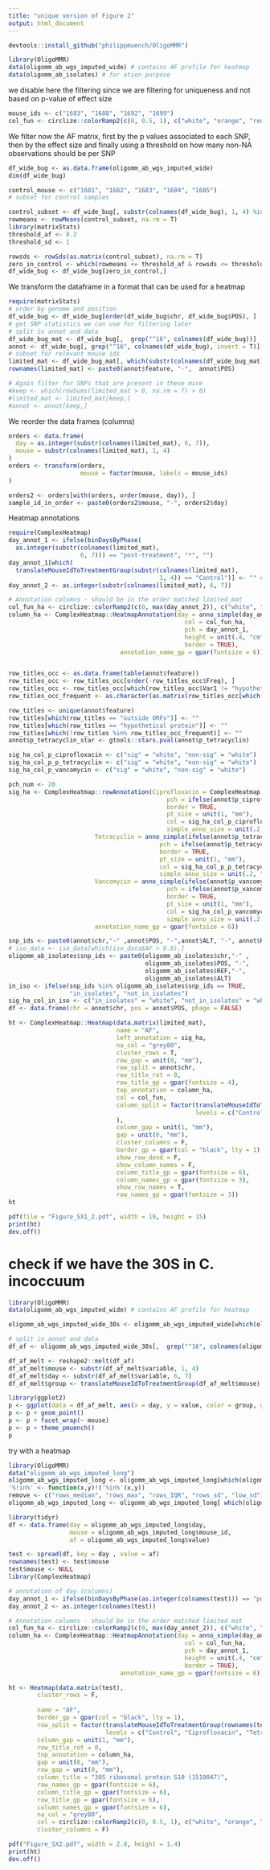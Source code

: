 ```yaml
---
title: "unique version of Figure 2"
output: html_document
---
```


```r
devtools::install_github("philippmuench/OligoMMR")
```

```r
library(OligoMMR)
data(oligomm_ab_wgs_imputed_wide) # contains AF profile for heatmap
data(oligomm_ab_isolates) # for ation purpose
```

we disable here the filtering since we are filtering for uniqueness and not based on p-value of effect size

```r
mouse_ids <- c("1683", "1688", "1692", "1699")
col_fun <- circlize::colorRamp2(c(0, 0.5, 1), c("white", "orange", "red"))
```

We filter now the AF matrix, first by the p values associated to each SNP, then by the effect size and finally using a threshold on how many non-NA observations should be per SNP

```r
df_wide_bug <- as.data.frame(oligomm_ab_wgs_imputed_wide)
dim(df_wide_bug)

control_mouse <- c("1681", "1682", "1683", "1684", "1685")
# subset for control samples

control_subset <- df_wide_bug[, substr(colnames(df_wide_bug), 1, 4) %in% control_mouse]
rowmeans <- rowMeans(control_subset, na.rm = T)
library(matrixStats)
threshold_af <- 0.2
threshold_sd <- 1

rowsds <- rowSds(as.matrix(control_subset), na.rm = T)
zero_in_control <- which(rowmeans <= threshold_af & rowsds <= threshold_sd) # 259 SNPs when threshold is zero
df_wide_bug <- df_wide_bug[zero_in_control,]
```

We transform the dataframe in a format that can be used for a heatmap
```r
require(matrixStats)
# order by genome and position 
df_wide_bug <- df_wide_bug[order(df_wide_bug$chr, df_wide_bug$POS), ]
# get SNP statistics we can use for filtering later
# split in annot and data
df_wide_bug_mat <- df_wide_bug[,  grep("^16", colnames(df_wide_bug))]
annot <- df_wide_bug[, grep("^16", colnames(df_wide_bug), invert = T)]
# subset for relevant mouse ids
limited_mat <- df_wide_bug_mat[, which(substr(colnames(df_wide_bug_mat), 1, 4) %in% mouse_ids)]
rownames(limited_mat) <- paste0(annot$feature, "-",  annot$POS)

# Again filter for SNPs that are present in these mice
#keep <- which(rowSums(limited_mat > 0, na.rm = T) > 0)
#limited_mat <- limited_mat[keep,]
#annot <- annot[keep,]
```

We reorder the data frames (columns)
```r
orders <- data.frame(
  day = as.integer(substr(colnames(limited_mat), 6, 7)),
  mouse = substr(colnames(limited_mat), 1, 4)
)
orders <- transform(orders,
                    mouse = factor(mouse, labels = mouse_ids)
)

orders2 <- orders[with(orders, order(mouse, day)), ]
sample_id_in_order <- paste0(orders2$mouse, "-", orders2$day)
```

Heatmap annotations

```r
require(ComplexHeatmap)
day_annot_1 <- ifelse(binDaysByPhase(
  as.integer(substr(colnames(limited_mat),
                    6, 7))) == "post-treatment", "*", "")
day_annot_1[which(
  translateMouseIdToTreatmentGroup(substr(colnames(limited_mat),
                                          1, 4)) == "Control")] <- "" # Reset arrows for control
day_annot_2 <- as.integer(substr(colnames(limited_mat), 6, 7))

# Annotation columns - should be in the order matched limited_mat
col_fun_ha <- circlize::colorRamp2(c(0, max(day_annot_2)), c("white", "grey50"))
column_ha <- ComplexHeatmap::HeatmapAnnotation(day = anno_simple(day_annot_2,
                                                 col = col_fun_ha,
                                                 pch = day_annot_1,
                                                 height = unit(.4, "cm"),
                                                 border = TRUE),
                               annotation_name_gp = gpar(fontsize = 6))


row_titles_occ <- as.data.frame(table(annot$feature))
row_titles_occ <- row_titles_occ[order(-row_titles_occ$Freq), ]
row_titles_occ <- row_titles_occ[which(row_titles_occ$Var1 != "hypothetical protein" & row_titles_occ$Var1 != "outside ORFs"), ]
row_titles_occ_frequent <- as.character(as.matrix(row_titles_occ[which(row_titles_occ$Freq >= 5), ]$Var1))

row_titles <- unique(annot$feature)
row_titles[which(row_titles == "outside ORFs")] <- ""
row_titles[which(row_titles == "hypothetical protein")] <- ""
row_titles[which(!row_titles %in% row_titles_occ_frequent)] <- ""
annot$p_tetracyclin_star <- gtools::stars.pval(annot$p_tetracyclin)

sig_ha_col_p_ciprofloxacin <- c("sig" = "white", "non-sig" = "white")
sig_ha_col_p_p_tetracyclin <- c("sig" = "white", "non-sig" = "white")
sig_ha_col_p_vancomycin <- c("sig" = "white", "non-sig" = "white")

pch_num <- 20
sig_ha <- ComplexHeatmap::rowAnnotation(Ciprofloxacin = ComplexHeatmap::anno_simple(ifelse(annot$p_ciprofloxacin < 0.05, "sig", "non-sig"),
                                            pch = ifelse(annot$p_ciprofloxacin < 0.05, pch_num, NA),
                                            border = TRUE,
                                            pt_size = unit(1, "mm"),
                                            col = sig_ha_col_p_ciprofloxacin,
                                            simple_anno_size = unit(.2, "cm")),
                        Tetracyclin = anno_simple(ifelse(annot$p_tetracyclin < 0.05, "sig", "non-sig"),
                                          pch = ifelse(annot$p_tetracyclin < 0.05, pch_num, NA),
                                          border = TRUE,
                                          pt_size = unit(1, "mm"),
                                          col = sig_ha_col_p_p_tetracyclin,
                                          simple_anno_size = unit(.2, "cm")),
                        Vancomycin = anno_simple(ifelse(annot$p_vancomycin < 0.05, "sig", "non-sig"),
                                            pch = ifelse(annot$p_vancomycin < 0.05, pch_num, NA),
                                            border = TRUE,
                                            pt_size = unit(1, "mm"),
                                            col = sig_ha_col_p_vancomycin,
                                            simple_anno_size = unit(.2, "cm")),
                        annotation_name_gp = gpar(fontsize = 6))

snp_ids <- paste0(annot$chr,"-" ,annot$POS, "-",annot$ALT, "-", annot$REF)
# iso_data <- iso_data[which(iso_data$AF > 0.8),]
oligomm_ab_isolates$snp_ids <- paste0(oligomm_ab_isolates$chr,"-" ,
                                      oligomm_ab_isolates$POS, "-", 
                                      oligomm_ab_isolates$REF,"-",
                                      oligomm_ab_isolates$ALT)
in_iso <- ifelse(snp_ids %in% oligomm_ab_isolates$snp_ids == TRUE,
                 "in_isolates", "not_in_isolates")
sig_ha_col_in_iso <- c("in_isolates" = "white", "not_in_isolates" = "white")
df <- data.frame(chr = annot$chr, pos = annot$POS, phage = FALSE)
```


```r
ht <- ComplexHeatmap::Heatmap(data.matrix(limited_mat),
                              name = "AF",
                              left_annotation = sig_ha,
                              na_col = "grey80",
                              cluster_rows = T,
                              row_gap = unit(0, "mm"),
                              row_split = annot$chr,
                              row_title_rot = 0,
                              row_title_gp = gpar(fontsize = 4),
                              top_annotation = column_ha,
                              col = col_fun,
                              column_split = factor(translateMouseIdToTreatmentGroup(substr(colnames(limited_mat), 1, 4)),
                                                    levels = c("Control", "Ciprofloxacin", "Tetracyclin", "Vancomycin")
                              ),
                              column_gap = unit(1, "mm"),
                              gap = unit(0, "mm"),
                              cluster_columns = F,
                              border_gp = gpar(col = "black", lty = 1),
                              show_row_dend = F,
                              show_column_names = F,
                              column_title_gp = gpar(fontsize = 6),
                              column_names_gp = gpar(fontsize = 3),
                              show_row_names = T,
                              row_names_gp = gpar(fontsize = 3))
ht
```


```r
pdf(file = "Figure_SX1_2.pdf", width = 10, height = 15)
print(ht)
dev.off()
```

# check if we have the 30S in C. incoccuum

```r
library(OligoMMR)
data(oligomm_ab_wgs_imputed_wide) # contains AF profile for heatmap

oligomm_ab_wgs_imputed_wide_30s <- oligomm_ab_wgs_imputed_wide[which(oligomm_ab_wgs_imputed_wide$POS == 1519047),]

# split in annot and data
df_af <- oligomm_ab_wgs_imputed_wide_30s[,  grep("^16", colnames(oligomm_ab_wgs_imputed_wide_30s))]

df_af_melt <- reshape2::melt(df_af)
df_af_melt$mouse <- substr(df_af_melt$variable, 1, 4)
df_af_melt$day <- substr(df_af_melt$variable, 6, 7)
df_af_melt$group <- translateMouseIdToTreatmentGroup(df_af_melt$mouse)

library(ggplot2)
p <- ggplot(data = df_af_melt, aes(x = day, y = value, color = group, group = mouse))
p <- p + geom_point()
p <- p + facet_wrap(~ mouse)
p <- p + theme_pmuench()
p
```

try with a heatmap

```r
library(OligoMMR)
data("oligomm_ab_wgs_imputed_long")
oligomm_ab_wgs_imputed_long <- oligomm_ab_wgs_imputed_long[which(oligomm_ab_wgs_imputed_long$POS == 1519047),]
'%!in%' <- function(x,y)!('%in%'(x,y))
remove <- c("rows_median", "rows_max", "rows_IQR", "rows_sd", "low_sd")
oligomm_ab_wgs_imputed_long <- oligomm_ab_wgs_imputed_long[ which(oligomm_ab_wgs_imputed_long$variable %!in% remove),]

library(tidyr)
df <- data.frame(day = oligomm_ab_wgs_imputed_long$day, 
                 mouse = oligomm_ab_wgs_imputed_long$mouse_id,
                 af = oligomm_ab_wgs_imputed_long$value)

test <- spread(df, key = day , value = af)
rownames(test) <- test$mouse
test$mouse <- NULL
library(ComplexHeatmap)

# annotation of day (columns)
day_annot_1 <- ifelse(binDaysByPhase(as.integer(colnames(test))) == "post-treatment", "*", "")
day_annot_2 <- as.integer(colnames(test))

# Annotation columns - should be in the order matched limited_mat
col_fun_ha <- circlize::colorRamp2(c(0, max(day_annot_2)), c("white", "grey50"))
column_ha <- ComplexHeatmap::HeatmapAnnotation(day = anno_simple(day_annot_2,
                                                 col = col_fun_ha,
                                                 pch = day_annot_1,
                                                 height = unit(.4, "cm"),
                                                 border = TRUE),
                               annotation_name_gp = gpar(fontsize = 6))

ht <- Heatmap(data.matrix(test),
        cluster_rows = F,
        
        name = "AF",
        border_gp = gpar(col = "black", lty = 1),
        row_split = factor(translateMouseIdToTreatmentGroup(rownames(test)),
                           levels = c("Control", "Ciprofloxacin", "Tetracyclin", "Vancomycin")),
        column_gap = unit(1, "mm"),
        row_title_rot = 0,
        top_annotation = column_ha,
        gap = unit(0, "mm"),
        row_gap = unit(0, "mm"),
        column_title = "30S ribosomal protein S10 (1519047)",
        row_names_gp = gpar(fontsize = 6),
        column_title_gp = gpar(fontsize = 6),
        row_title_gp = gpar(fontsize = 6),
        column_names_gp = gpar(fontsize = 6),
        na_col = "grey80",
        col = circlize::colorRamp2(c(0, 0.5, 1), c("white", "orange", "red")),
        cluster_columns = F)

pdf("Figure_SX2.pdf", width = 2.8, height = 1.4)
print(ht)
dev.off()
```


